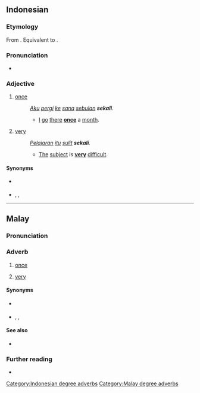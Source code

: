 ==Indonesian==

===Etymology===
From {{inh|id|ms|sekali}}. Equivalent to
{{prefix|id|se|kali}}.

===Pronunciation===
* {{IPA|id|/sə.ka.li/}}

===Adjective===
{{head|id|adjective}}

# [[once]]
#: ''[[aku|Aku]] [[pergi]] [[ke]] [[sana]] [[bulan|sebulan]] '''sekali'''.''
#:* [[I]] [[go]] [[there]] '''[[once]]''' a [[month]].
# [[very]]
#: ''[[pelajaran|Pelajaran]] [[itu]] [[sulit]] '''sekali'''.''
#:* [[the|The]] [[subject]] is '''[[very]]''' [[difficult]].

====Synonyms====
* {{sense|once}} {{l|id|satu}} {{l|id|kali}}
* {{sense|very}} {{l|id|amat}}, {{l|id|sangat}}, {{l|id|nian}}

[[Category:Indonesian degree adverbs]]

----

==Malay==

===Pronunciation===
{{rfp|ms}}

===Adverb===
{{ms-adv|j=سکالي}}

# [[once]]
#: {{ux|ms|Ambil ubat ini sehari '''sekali''' sehingga sembuh.|Take this medicine '''once''' a day until you're cured.}}
# [[very]]
#: {{ux|ms|Indah '''sekali''' pemandangan di sini.|'''What a''' beautiful view we have here.}}

====Synonyms====
* {{sense|once}} {{l|ms|satu}} {{l|ms|kali}}
* {{sense|very}} {{l|ms|amat}}, {{l|ms|sangat}}, {{l|id|sungguh}}

====See also====
* {{l|ms|begitu}}

===Further reading===
* {{R:PRPM}}

[[Category:Malay degree adverbs]]